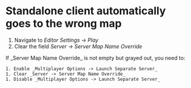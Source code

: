 # Standalone client automatically goes to the wrong map

1. Navigate to _Editor Settings -> Play_
1. Clear the field _Server -> Server Map Name Override_

<Info>
	If _Server Map Name Override_ is not empty but grayed out, you need to:

    1. Enable _Multiplayer Options -> Launch Separate Server_
    1. Clear _Server -> Server Map Name Override_
    1. Disable _Multiplayer Options -> Launch Separate Server_

</Info>
